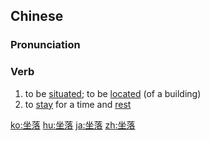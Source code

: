 ==Chinese==
{{zh-forms|alt=座落}}

===Pronunciation===
{{zh-pron
|m=zuòluò
|c=co5 lok6
|mn=qz:chǒ͘-lo̍k/xm,zz:chō-lo̍k/qz:chěr-lo̍h/xm,zz:chē-lo̍h
|cat=v
}}

===Verb===
{{zh-verb}}

# to be [[situate]]d; to be [[locate]]d (of a building)
# to [[stay]] for a time and [[rest]]

[[ko:坐落]]
[[hu:坐落]]
[[ja:坐落]]
[[zh:坐落]]
